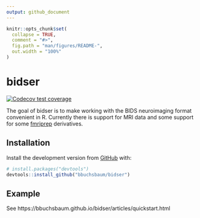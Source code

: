 ```yaml
---
output: github_document
---
```


<!-- README.md is generated from README.Rmd. Please edit that file -->

```r
knitr::opts_chunk$set(
  collapse = TRUE,
  comment = "#>",
  fig.path = "man/figures/README-",
  out.width = "100%"
)
```

# bidser

<!-- badges: start -->
[![Codecov test coverage](https://codecov.io/gh/bbuchsbaum/bidser/branch/master/graph/badge.svg)](https://codecov.io/gh/bbuchsbaum/bidser?branch=master)
<!-- badges: end -->

The goal of bidser is to make working with the BIDS neuroimaging format convenient in R. 
Currently there is support for MRI data and some support for some [fmriprep](https://fmriprep.org/en/stable/) derivatives.


## Installation


Install the development version from [GitHub](https://github.com/) with:

``` r
# install.packages("devtools")
devtools::install_github("bbuchsbaum/bidser")
```
## Example

See https://bbuchsbaum.github.io/bidser/articles/quickstart.html





